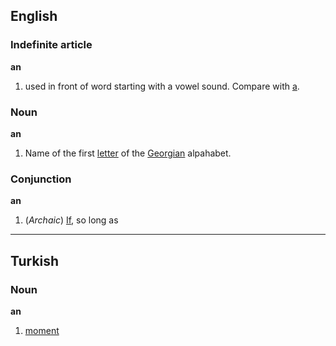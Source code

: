 ==English==

===Indefinite article===
'''an'''

# used in front of word starting with a vowel sound. Compare with [[a]].

===Noun===
'''an'''

#Name of the first [[letter]] of the [[Georgian]] alpahabet.

===Conjunction===
'''an'''

# (''Archaic'') [[If]], so long as

----

==Turkish==

===Noun===
'''an'''

#[[moment]]